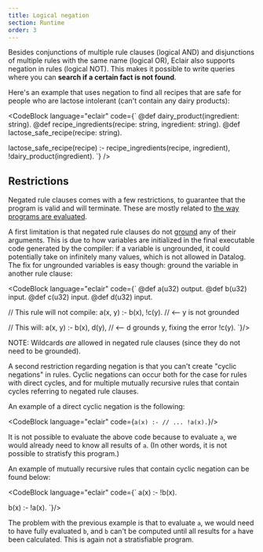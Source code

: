 ```yaml
---
title: Logical negation
section: Runtime
order: 3
---
```



Besides conjunctions of multiple rule clauses (logical AND) and disjunctions of
multiple rules with the same name (logical OR), Eclair also supports negation
in rules (logical NOT). This makes it possible to write queries where you can
**search if a certain fact is not found**.

Here's an example that uses negation to find all recipes that are safe for
people who are lactose intolerant (can't contain any dairy products):

<CodeBlock language="eclair" code={`
@def dairy_product(ingredient: string).
@def recipe_ingredients(recipe: string, ingredient: string).
@def lactose_safe_recipe(recipe: string).

lactose_safe_recipe(recipe) :-
  recipe_ingredients(recipe, ingredient),
  !dairy_product(ingredient).
`} />

## Restrictions

Negated rule clauses comes with a few restrictions, to guarantee that the
program is valid and will terminate. These are mostly related to [the way
programs are evaluated](/docs/evaluation).

A first limitation is that negated rule clauses do not
[ground](/docs/grounding) any of their arguments. This is due to how variables
are initialized in the final executable code generated by the compiler: if a
variable is ungrounded, it could potentially take on infinitely many values,
which is not allowed in Datalog. The fix for ungrounded variables is easy
though: ground the variable in another rule clause:

<CodeBlock language="eclair" code={`
@def a(u32) output.
@def b(u32) input.
@def c(u32) input.
@def d(u32) input.

// This rule will not compile:
a(x, y) :-
  b(x),
  !c(y). // <-- y is not grounded

// This will:
a(x, y) :-
  b(x),
  d(y),  // <-- d grounds y, fixing the error
  !c(y).
`}/>

NOTE: Wildcards _are_ allowed in negated rule clauses (since they do not need to
be grounded).

A second restriction regarding negation is that you can't create "cyclic
negations" in rules. Cyclic negations can occur both for the case for rules
with direct cycles, and for multiple mutually recursive rules that contain
cycles referring to negated rule clauses.

An example of a direct cyclic negation is the following:

<CodeBlock language="eclair" code={`
a(x) :-
  // ...
  !a(x).
`}/>

It is not possible to evaluate the above code because to evaluate `a`, we would
already need to know all results of `a`. (In other words, it is not possible to
stratisfy this program.)

An example of mutually recursive rules that contain cyclic negation can be
found below:

<CodeBlock language="eclair" code={`
a(x) :-
  !b(x).

b(x) :-
  !a(x).
`}/>

The problem with the previous example is that to evaluate `a`, we would need to
have fully evaluated `b`, and `b` can't be computed until all results for
`a` have been calculated. This is again not a stratisfiable program.
